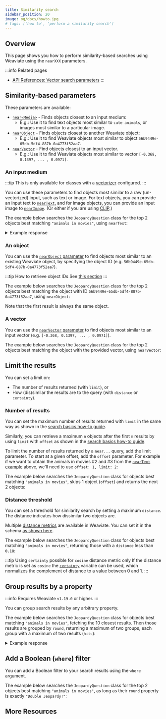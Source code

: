 ```yaml
---
title: Similarity search
sidebar_position: 20
image: og/docs/howto.jpg
# tags: ['how to', 'perform a similarity search']
---
```



## Overview

This page shows you how to perform similarity-based searches using Weaviate using the `nearXXX` parameters.

:::info Related pages
- [API References: Vector search parameters](../api/graphql/vector-search-parameters.md)
:::


<BasicPrereqs />

## Similarity-based parameters

These parameters are available:

* [`near<Media>`](#an-input-medium) - Finds objects closest to an input medium:
    * E.g.: Use it to find text objects most similar to `cute animals`, or images most similar to a particular image.
* [`nearObject`](#an-object) - Finds objects closest to another Weaviate object:
    * E.g.: Use it to find Weaviate objects most similar to object `56b9449e-65db-5df4-887b-0a4773f52aa7`.
* [`nearVector`](#a-vector) - Find objects closest to an input vector.
    * E.g.: Use it to find Weaviate objects most similar to vector `[-0.368, 0.1397, ... , 0.0971]`.

### An input medium

:::tip This is only available for classes with a [vectorizer](../modules/retriever-vectorizer-modules/index.md) configured.
:::

You can use these parameters to find objects most similar to a raw (un-vectorized) input, such as text or image. For text objects, you can provide an input text to [`nearText`](../api/graphql/vector-search-parameters.md#neartext), and for image objects, you can provide an input image to [`nearImage`](../modules/retriever-vectorizer-modules/img2vec-neural.md#nearimage-search). (Or either if you are using [CLIP](../modules/retriever-vectorizer-modules/multi2vec-clip.md).)

The example below searches the `JeopardyQuestion` class for the top 2 objects best matching `"animals in movies"`, using `nearText`:

<Tabs groupId="languages">
<TabItem value="graphql" label="GraphQL">
<FilteredTextBlock
  text={PythonCode}
  startMarker="# GetNearTextGraphql"
  endMarker="# END GetNearTextGraphql"
  language="graphql"
/>
</TabItem>
<TabItem value="py" label="Python">
<FilteredTextBlock
  text={PythonCode}
  startMarker="# GetNearTextPython"
  endMarker="# END GetNearTextPython"
  language="python"
/>
</TabItem>
<TabItem value="ts" label="TypeScript">
<FilteredTextBlock
  text={TypeScriptCode}
  startMarker="// GetNearText"
  endMarker="// END GetNearText"
  language="typescript"
/>
</TabItem>
</Tabs>

<details>
  <summary>Example response</summary>

It should produce a response such as this:

<FilteredTextBlock
  text={PythonCode}
  startMarker="# Expected nearText results"
  endMarker="# END Expected nearText results"
  language="python"
/>

</details>

### An object

You can use the [`nearObject` parameter](../api/graphql/vector-search-parameters.md#nearobject) to find objects most similar to an existing Weaviate object, by specifying the object ID (e.g. `56b9449e-65db-5df4-887b-0a4773f52aa7`).

:::tip How to retrieve object IDs
See [this section](./basics.mdx#retrieve-the-object-id)
:::

The example below searches the `JeopardyQuestion` class for the top 2 objects best matching the object with ID `56b9449e-65db-5df4-887b-0a4773f52aa7`, using `nearObject`:

<Tabs groupId="languages">
<TabItem value="graphql" label="GraphQL">
<FilteredTextBlock
  text={PythonCode}
  startMarker="# GetNearObjectGraphQL"
  endMarker="# END GetNearObjectGraphQL"
  language="graphql"
/>
</TabItem>
<TabItem value="py" label="Python">
<FilteredTextBlock
  text={PythonCode}
  startMarker="# GetNearObjectPython"
  endMarker="# END GetNearObjectPython"
  language="python"
/>
</TabItem>
<TabItem value="ts" label="TypeScript">
<FilteredTextBlock
  text={TypeScriptCode}
  startMarker="// GetNearObject"
  endMarker="// END GetNearObject"
  language="typescript"
/>
</TabItem>
</Tabs>

Note that the first result is always the same object.
<!-- TODO: you can technically pass the ID of an object outside of the collection in order to find similar objects across collections. -->


### A vector

You can use the [`nearVector` parameter](../api/graphql/vector-search-parameters.md#nearvector) to find objects most similar to an input vector (e.g. `[-0.368, 0.1397, ... , 0.0971]`).

The example below searches the `JeopardyQuestion` class for the top 2 objects best matching the object with the provided vector, using `nearVector`:

<Tabs groupId="languages">
<TabItem value="graphql" label="GraphQL">
<FilteredTextBlock
  text={PythonCode}
  startMarker="# GetNearVectorGraphQL"
  endMarker="# END GetNearVectorGraphQL"
  language="graphql"
/>
</TabItem>
<TabItem value="py" label="Python">
<FilteredTextBlock
  text={PythonCode}
  startMarker="# GetNearVectorPython"
  endMarker="# END GetNearVectorPython"
  language="python"
/>
</TabItem>
<TabItem value="ts" label="TypeScript">
<FilteredTextBlock
  text={TypeScriptCode}
  startMarker="// GetNearVector"
  endMarker="// END GetNearVector"
  language="typescript"
/>
</TabItem>
</Tabs>


## Limit the results

You can set a limit on:
- The number of results returned (with `limit`), or
- How (dis)similar the results are to the query (with `distance` or `certainty`).

### Number of results

You can set the maximum number of results returned with `limit` in the same way as shown in the [search basics how-to guide](./basics.mdx#limit-returned-objects).

Similarly, you can retrieve a maximum `n` objects after the first `m` results by using `limit` with `offset` as shown in the [search basics how-to guide](./basics.mdx#limit-with-offset).

To limit the number of results returned by a `near...` query, add the limit parameter. To start at a given offset, add the `offset` parameter. For example if we want to obtain the animals in movies #2 and #3 from the [`nearText` example](#an-input-medium) above, we'll need to use `offset: 1, limit: 2`:

The example below searches the `JeopardyQuestion` class for objects best matching `"animals in movies"`, skips 1 object (`offset`) and returns the next 2 objects:

<Tabs groupId="languages">
<TabItem value="graphql" label="GraphQL">
<FilteredTextBlock
  text={PythonCode}
  startMarker="# GetLimitOffsetGraphQL"
  endMarker="# END GetLimitOffsetGraphQL"
  language="graphql"
/>
</TabItem>
<TabItem value="py" label="Python">
<FilteredTextBlock
  text={PythonCode}
  startMarker="# GetLimitOffsetPython"
  endMarker="# END GetLimitOffsetPython"
  language="python"
/>
</TabItem>
<TabItem value="ts" label="TypeScript">
<FilteredTextBlock
  text={TypeScriptCode}
  startMarker="// GetLimitOffset"
  endMarker="// END GetLimitOffset"
  language="typescript"
/>
</TabItem>
</Tabs>


### Distance threshold

You can set a threshold for similarity search by setting a maximum `distance`. The distance indicates how dissimilar two objects are.

Multiple [distance metrics](../config-refs/distances.md) are available in Weaviate. You can set it in the schema [as shown here](../config-refs/schema.md#default-distance-metric).

The example below searches the `JeopardyQuestion` class for objects best matching `"animals in movies"`, returning those with a `distance` less than `0.18`:

<Tabs groupId="languages">
<TabItem value="graphql" label="GraphQL">
<FilteredTextBlock
  text={PythonCode}
  startMarker="# GetWithDistanceGraphQL"
  endMarker="# END GetWithDistanceGraphQL"
  language="graphql"
/>
</TabItem>
<TabItem value="py" label="Python">
<FilteredTextBlock
  text={PythonCode}
  startMarker="# GetWithDistancePython"
  endMarker="# END GetWithDistancePython"
  language="python"
/>
</TabItem>
<TabItem value="ts" label="TypeScript">
<FilteredTextBlock
  text={TypeScriptCode}
  startMarker="// GetWithDistance"
  endMarker="// END GetWithDistance"
  language="typescript"
/>
</TabItem>
</Tabs>

:::tip Using `certainty` possible for `cosine` distance metric only
If the distance metric is set as `cosine` the [`certainty`](../config-refs/distances.md#distance-vs-certainty) variable can be used, which normalizes the complement of distance to a value between 0 and 1.
:::


## Group results by a property

:::info Requires Weaviate `v1.19.0` or higher.
:::

You can group search results by any arbitrary property.

The example below searches the `JeopardyQuestion` class for objects best matching `"animals in movies"`, fetching the 10 closest results. Then those results are grouped by `round`, returning a maximum of two groups, each group with a maximum of two results (`hits`):

<Tabs groupId="languages">
<TabItem value="graphql" label="GraphQL">
<FilteredTextBlock
  text={PythonCode}
  startMarker="# GetWithGroupbyGraphQL"
  endMarker="# END GetWithGroupbyGraphQL"
  language="graphql"
/>
</TabItem>
<TabItem value="py" label="Python">
<FilteredTextBlock
  text={PythonCode}
  startMarker="# GetWithGroupbyPython"
  endMarker="# END GetWithGroupbyPython"
  language="python"
/>
</TabItem>
<TabItem value="ts" label="TypeScript">
<FilteredTextBlock
  text={TypeScriptCode}
  startMarker="// GetWithGroupBy"
  endMarker="// END GetWithGroupBy"
  language="typescript"
/>
</TabItem>
</Tabs>

<details>
  <summary>Example response</summary>

It should produce a response such as this:

<FilteredTextBlock
  text={PythonCode}
  startMarker="# Expected groupBy results"
  endMarker="# END Expected groupBy results"
  language="python"
/>

</details>

## Add a Boolean (`where`) filter

You can add a Boolean filter to your search results using the `where` argument.

The example below searches the `JeopardyQuestion` class for the top 2 objects best matching `"animals in movies"`, as long as their `round` property is exactly `"Double Jeopardy!"`:

<Tabs groupId="languages">
<TabItem value="graphql" label="GraphQL">
<FilteredTextBlock
  text={PythonCode}
  startMarker="# GetWithWhereGraphQL"
  endMarker="# END GetWithWhereGraphQL"
  language="graphql"
/>
</TabItem>
<TabItem value="py" label="Python">
<FilteredTextBlock
  text={PythonCode}
  startMarker="# GetWithWherePython"
  endMarker="# END GetWithWherePython"
  language="python"
/>
</TabItem>
<TabItem value="ts" label="TypeScript">
<FilteredTextBlock
  text={TypeScriptCode}
  startMarker="// GetWithWhere"
  endMarker="// END GetWithWhere"
  language="typescript"
/>
</TabItem>
</Tabs>

## More Resources


<DocsMoreResources />
